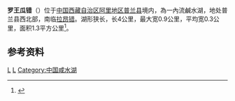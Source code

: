 {{ViewTibetanScript}}
{{Infobox_lake
 |湖泊名稱 =罗王瓜错
 |湖泊照片 = 
 |湖泊照片標題 = 
 |測深圖 =
 |測深圖標題 =
 |湖泊所在地 = [[中国|中国]][[西藏|西藏]]
 |座標 = {{coord |30|54.5|N|81|11|E|display=inline,title|scale:500000_type:waterbody_region:CN}}
 |湖泊類別 = 内流[[咸水湖|咸水湖]]
 |流入 =
 |流出 =
 |集水區面積 =
 |集水區國家 =
 |湖泊長度 =4公里
 |湖泊闊度 = 最大0.9公里<br />平均0.3公里
 |湖泊面積 =1.3平方公里
 |平均深度 = 
 |最深深度 = 
 |水體體積 = 
 |湖水停留時間 =
 |湖岸線長度 =
 |海拔高度 = 4581米
 |湖中島嶼 =
 |湖邊城鎮 =
}}
{{Location map
 |China Tibet Ngari
 |mark=<!--dot-->Blue pog.svg
 |lat_deg=30|lat_min=54.5|lat_sec =
 |lon_deg=81|lon_min=11|lon_sec =
 |caption=罗王瓜错在[[西藏|西藏]]的位置。
 |position=right
 |width=350
 |float=right
}}
'''罗王瓜错'''（{{bo|z=ལྟོ་དབང་དཀར་མཚོ།|w=lto dbang dkar mtsho|t=Towang Kartso}}）位于[[中国|中国]][[西藏自治区|西藏自治区]][[阿里地区|阿里地区]][[普兰县|普兰县]]境内，為一內流鹹水湖，地处普兰县西北部，南临[[拉昂错|拉昂错]]。湖形狭长，长4公里，最大宽0.9公里，平均宽0.3公里，面积1.3平方公里<ref>{{cite book zh |author=王苏民 窦鸿身 |title=中国湖泊志 |format=M |edition=1 |location=北京 |publisher=科学出版社 |date=1998|pages=572|id= ISBN 7-03-006706-1}}</ref>。
==参考资料==
{{reflist}}
[[Category:阿里湖泊|L]]
[[Category:普兰县|L]]
[[Category:中国咸水湖|Category:中国咸水湖]]